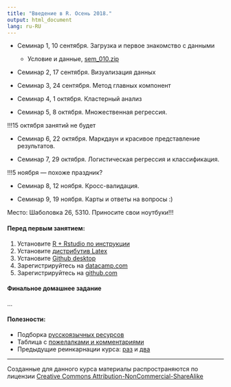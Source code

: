 ```yaml
---
title: "Введение в R. Осень 2018."
output: html_document
lang: ru-RU
---
```



* Семинар 1, 10 сентября. Загрузка и первое знакомство с данными

  - Условие и данные, [sem_010.zip](https://github.com/bdemeshev/r_intro_3/raw/master/archives/sem_010.zip)


* Семинар 2, 17 сентября. Визуализация данных


* Семинар 3, 24 сентября. Метод главных компонент


* Семинар 4, 1 октября. Кластерный анализ


* Семинар 5, 8 октября. Множественная регрессия.

!!!15 октября занятий не будет

* Семинар 6, 22 октября. Маркдаун и красивое представление результатов.


* Семинар 7, 29 октября. Логистическая регрессия и классификация.

!!!5 ноября — похоже праздник?

* Семинар 8, 12 ноября. Кросс-валидация.

* Семинар 9, 19 ноября. Карты и ответы на вопросы :)


Место: Шаболовка 26, 5310. Приносите свои ноутбуки!!!


#### Перед первым занятием:

1. Установите [R + Rstudio по инструкции](http://bdemeshev.github.io/installation/r/R_installation.html)
1. Установите [дистрибутив Latex](https://www.tug.org/texlive/acquire-netinstall.html)
1. Установите [Github desktop](https://desktop.github.com/)
1. Зарегистрируйтесь на [datacamp.com](http://datacamp.com/)
1. Зарегистрируйтесь на [github.com](http://github.com/)
    

#### Финальное домашнее задание


...


#### Полезности:


* Подборка [русскоязычных ресурсов](https://github.com/bdemeshev/r_links)
* Таблица с [пожелалками и комментариями](https://docs.google.com/spreadsheets/d/1ySFm0tvKH8-uNhNdkMub7l0D3b2FM-9Ud5Avs14yUaw/edit)
* Предыдущие реинкарнации курса: [раз](http://bdemeshev.github.io/r_socio_hse/) и [два](http://bdemeshev.github.io/r_intro_2/)




-------
Созданные для данного курса материалы распространяются по лицензии [Creative Commons Attribution-NonCommercial-ShareAlike](http://creativecommons.org/licenses/by-nc-sa/3.0/deed.ru)
